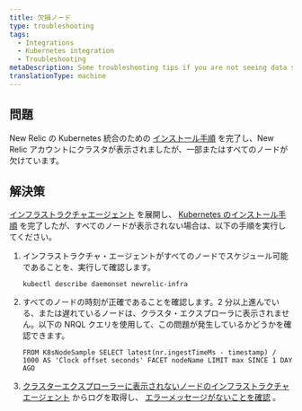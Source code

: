 ```yaml
---
title: 欠損ノード
type: troubleshooting
tags:
  - Integrations
  - Kubernetes integration
  - Troubleshooting
metaDescription: Some troubleshooting tips if you are not seeing data show up for your New Relic's Kubernetes integration.
translationType: machine
---
```


## 問題

New Relic の Kubernetes 統合のための [インストール手順](/docs/kubernetes-monitoring-integration#install) を完了し、New Relic アカウントにクラスタが表示されましたが、一部またはすべてのノードが欠けています。

## 解決策

[インフラストラクチャエージェント](#install) を展開し、 [Kubernetes のインストール手順](/docs/kubernetes-monitoring-integration#install) を完了したが、すべてのノードが表示されない場合は、以下の手順を実行してください。

1. インフラストラクチャ・エージェントがすべてのノードでスケジュール可能であることを、実行して確認します。

   ```
   kubectl describe daemonset newrelic-infra
   ```

2. すべてのノードの時刻が正確であることを確認します。2 分以上進んでいる、または遅れているノードは、クラスタ・エクスプローラに表示されません。以下の NRQL クエリを使用して、この問題が発生しているかどうかを確認できます。

   ```
   FROM K8sNodeSample SELECT latest(nr.ingestTimeMs - timestamp) / 1000 AS 'Clock offset seconds' FACET nodeName LIMIT max SINCE 1 DAY AGO
   ```

3. [クラスターエクスプローラーに表示されないノードのインフラストラクチャエージェント](/docs/integrations/kubernetes-integration/troubleshooting/get-logs-version) からログを取得し、 [エラーメッセージがないことを確認](/docs/integrations/host-integrations/troubleshooting/kubernetes-integration-troubleshooting-error-messages) 。
